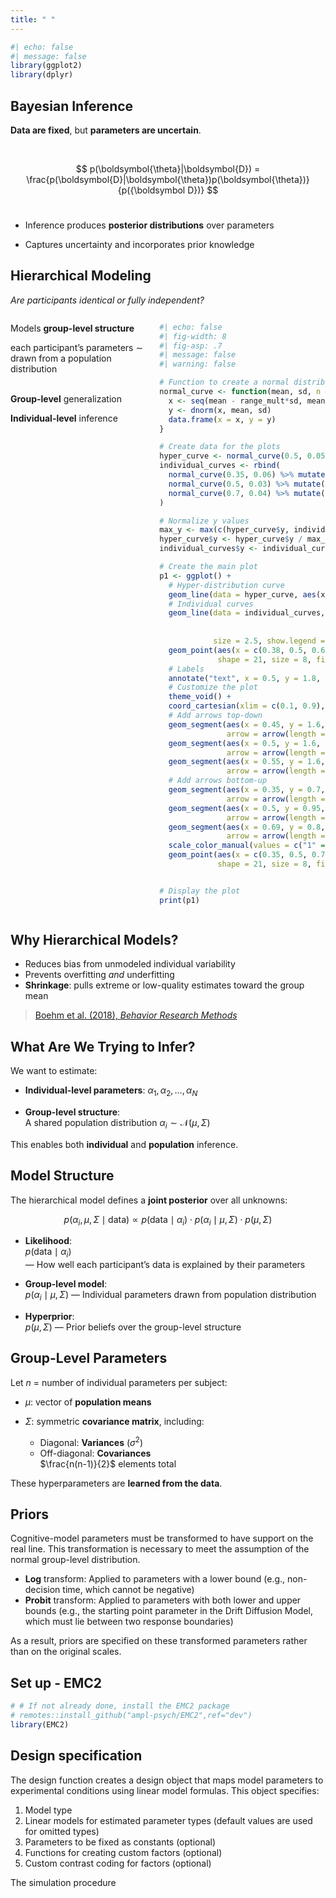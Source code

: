 ```yaml
---
title: " "
---
```


```r
#| echo: false
#| message: false
library(ggplot2)
library(dplyr)
```

## Bayesian Inference

**Data are fixed**, but **parameters are uncertain**.

<br/>

$$
p(\boldsymbol{\theta}|\boldsymbol{D}) = \frac{p(\boldsymbol{D}|\boldsymbol{\theta})p(\boldsymbol{\theta})}{p({\boldsymbol D})}
$$
<br/>

- Inference produces **posterior distributions** over parameters  

- Captures uncertainty and incorporates prior knowledge  


## Hierarchical Modeling {.align-center}

*Are participants identical or fully independent?*

:::: {.columns}
::: {.column width="45%"}

Models **group-level structure**

each participant’s parameters ∼ drawn from a population distribution
<br/><br/>

**Group-level** generalization
<br/>

**Individual-level** inference  
<br/>

:::

::: {.column width="55%"}


```r
#| echo: false
#| fig-width: 8
#| fig-asp: .7
#| message: false
#| warning: false

# Function to create a normal distribution curve
normal_curve <- function(mean, sd, n = 200, range_mult = 3) {
  x <- seq(mean - range_mult*sd, mean + range_mult*sd, length.out = n)
  y <- dnorm(x, mean, sd)
  data.frame(x = x, y = y)
}

# Create data for the plots
hyper_curve <- normal_curve(0.5, 0.05)
individual_curves <- rbind(
  normal_curve(0.35, 0.06) %>% mutate(subj = "1"),
  normal_curve(0.5, 0.03) %>% mutate(subj = "2"),
  normal_curve(0.7, 0.04) %>% mutate(subj = "3")
)

# Normalize y values
max_y <- max(c(hyper_curve$y, individual_curves$y))
hyper_curve$y <- hyper_curve$y / max_y
individual_curves$y <- individual_curves$y / max_y

# Create the main plot
p1 <- ggplot() +
  # Hyper-distribution curve
  geom_line(data = hyper_curve, aes(x, y + 1.6), size = 2.5, color = "black") +
  # Individual curves
  geom_line(data = individual_curves, aes(x, y - .1, 
                                          group = subj, color = subj,
                                          fill = subj), 
            size = 2.5, show.legend = FALSE) +  # X marks
  geom_point(aes(x = c(0.38, 0.5, 0.65), y = rep(1.12, 3)), 
             shape = 21, size = 8, fill = c("cyan4", "green2", "purple2")) +
  # Labels
  annotate("text", x = 0.5, y = 1.8, label = "μ,σ", color = "red", size = 10) +
  # Customize the plot
  theme_void() +
  coord_cartesian(xlim = c(0.1, 0.9), ylim = c(-0.2, 2.3), expand = FALSE) +
  # Add arrows top-down
  geom_segment(aes(x = 0.45, y = 1.6, xend = 0.39, yend = 1.2), size = 1.5,
               arrow = arrow(length = unit(0.2, "cm")), color = "gray50") +
  geom_segment(aes(x = 0.5, y = 1.6, xend = 0.5, yend = 1.2), size = 1.5,
               arrow = arrow(length = unit(0.2, "cm")), color = "gray50") +
  geom_segment(aes(x = 0.55, y = 1.6, xend = 0.64, yend = 1.2), size = 1.5,
               arrow = arrow(length = unit(0.2, "cm")), color = "gray50") +
  # Add arrows bottom-up
  geom_segment(aes(x = 0.35, y = 0.7, xend = 0.37, yend = 1.02), size = 1,
               arrow = arrow(length = unit(0.2, "cm")), color = "gray50") +
  geom_segment(aes(x = 0.5, y = 0.95, xend = 0.5, yend = 1.02), size = 1,
               arrow = arrow(length = unit(0.2, "cm")), color = "gray50") +
  geom_segment(aes(x = 0.69, y = 0.8, xend = 0.66, yend = 1.02), size = 1,
               arrow = arrow(length = unit(0.2, "cm")), color = "gray50") +
  scale_color_manual(values = c("1" = "cyan4", "2" = "green2", "3" = "purple2"))+
  geom_point(aes(x = c(0.35, 0.5, 0.7), y = rep(-0.1, 3)), 
             shape = 21, size = 8, fill = c("cyan4", "green2", "purple2"))


# Display the plot
print(p1)


```
:::
:::::


## Why Hierarchical Models?

-   Reduces bias from unmodeled individual variability  
-   Prevents overfitting *and* underfitting  
-   **Shrinkage**: pulls extreme or low-quality estimates toward the group mean  

> [Boehm et al. (2018), *Behavior Research Methods*](https://doi.org/10.3758/s13428-018-1054-3)



## What Are We Trying to Infer?

We want to estimate:

- **Individual-level parameters**:  $\alpha_1, \alpha_2, \dots, \alpha_N$


- **Group-level structure**:  
  A shared population distribution  $\alpha_i \sim \mathcal{N}(\mu, \Sigma)$

This enables both **individual** and **population** inference.


## Model Structure

The hierarchical model defines a **joint posterior** over all unknowns:

$$
p(\alpha_i, \mu, \Sigma \mid \text{data}) \propto 
p(\text{data} \mid \alpha_i) \cdot 
p(\alpha_i \mid \mu, \Sigma) \cdot 
p(\mu, \Sigma)
$$

- **Likelihood**:  
  $p(\text{data} \mid \alpha_i)$  
  — How well each participant's data is explained by their parameters

- **Group-level model**:  
  $p(\alpha_i \mid \mu, \Sigma)$  — Individual parameters drawn from population distribution

- **Hyperprior**:  
  $p(\mu, \Sigma)$  — Prior beliefs over the group-level structure


## Group-Level Parameters

Let $n$ = number of individual parameters per subject:

- $\mu$: vector of **population means**  
- $\Sigma$: symmetric **covariance matrix**, including:

  - Diagonal: **Variances** ($\sigma^2$)
  - Off-diagonal: **Covariances**  
    $\frac{n(n-1)}{2}$ elements total

These hyperparameters are **learned from the data**.

## Priors

Cognitive-model parameters must be transformed to have support on the real line. This transformation is necessary to meet the assumption of the normal group-level distribution. 

-   **Log** transform: Applied to parameters with a lower bound (e.g., non-decision time, which cannot be negative)
-   **Probit** transform: Applied to parameters with both lower and upper bounds (e.g., the starting point parameter in the Drift Diffusion Model, which must lie between two response boundaries)

As a result, priors are specified on these transformed parameters rather than on the original scales.

## Set up - EMC2

```r
# # If not already done, install the EMC2 package
# remotes::install_github("ampl-psych/EMC2",ref="dev")
library(EMC2)
```

## Design specification

The design function creates a design object that maps model parameters to experimental conditions using linear model formulas. This object specifies:

1.  Model type
2.  Linear models for estimated parameter types (default values are used for omitted types)
3.  Parameters to be fixed as constants (optional)
4.  Functions for creating custom factors (optional)
5.  Custom contrast coding for factors (optional)


The simulation procedure

